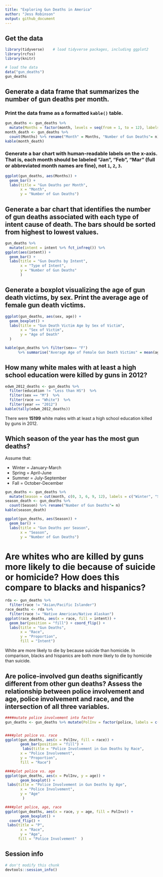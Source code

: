 ```yaml
---
title: "Exploring Gun Deaths in America"
author: "Jess Robinson"
output: github_document
---
```


## Get the data

```r
library(tidyverse)    # load tidyverse packages, including ggplot2
library(rcfss)
library(knitr)

# load the data
data("gun_deaths")
gun_deaths
```

## Generate a data frame that summarizes the number of gun deaths per month.

### Print the data frame as a formatted `kable()` table.
```r
gun_deaths <- gun_deaths %>%
  mutate(Months = factor(month, levels = seq(from = 1, to = 12), labels = month.abb))
month_death <- gun_deaths %>%
  count(Months) %>% rename("Month" = Months, "Number of Gun Deaths"= n)
kable(month_death)
```

### Generate a bar chart with human-readable labels on the x-axis. That is, each month should be labeled "Jan", "Feb", "Mar" (full or abbreviated month names are fine), not `1`, `2`, `3`.

```r
ggplot(gun_deaths, aes(Months)) +
  geom_bar() +
  labs(title = "Gun Deaths per Month",
       x = "Month",
       y = "Number of Gun Deaths")
```

## Generate a bar chart that identifies the number of gun deaths associated with each type of intent cause of death. The bars should be sorted from highest to lowest values.

```r
gun_deaths %>% 
  mutate(intent = intent %>% fct_infreq()) %>%
ggplot(aes(intent)) +
  geom_bar() +
  labs(title = "Gun Deaths by Intent",
       x = "Type of Intent",
       y = "Number of Gun Deaths"
       )
```

## Generate a boxplot visualizing the age of gun death victims, by sex. Print the average age of female gun death victims.

```r
ggplot(gun_deaths, aes(sex, age)) +
  geom_boxplot() +
  labs(title = "Gun Death Victim Age by Sex of Victim",
       x = "Sex of Victim",
       y = "Age of Death"
  )

kable(gun_deaths %>% filter(sex== "F")
      %>% summarise("Average Age of Female Gun Death Victims" = mean(age, na.rm=TRUE)))
```


## How many white males with at least a high school education were killed by guns in 2012?

```r
edwm_2012_deaths <- gun_deaths %>%
  filter(education != "Less than HS")  %>%
  filter(sex == "M")  %>%
  filter(race == "White")  %>%
  filter(year == "2012")
kable(tally(edwm_2012_deaths))
```
There were **15199** white males with at least a high school education killed by guns in 2012.

## Which season of the year has the most gun deaths?

Assume that:

* Winter = January-March
* Spring = April-June
* Summer = July-September
* Fall = October-December

```r
gun_deaths <- gun_deaths %>%
  mutate(Season = cut(month, c(0, 3, 6, 9, 12), labels = c("Winter", "Spring", "Summer", "Fall")))
season_death <- gun_deaths %>%
  count(Season) %>% rename("Number of Gun Deaths"= n)
kable(season_death)
```

```r
ggplot(gun_deaths, aes(Season)) +
  geom_bar() +
  labs(title = "Gun Deaths per Season",
       x = "Season",
       y = "Number of Gun Deaths")
```

# Are whites who are killed by guns more likely to die because of suicide or homicide? How does this compare to blacks and hispanics?

```r
rda <- gun_deaths %>% 
  filter(race != "Asian/Pacific Islander") 
race_deaths <- rda %>% 
  filter(race != "Native American/Native Alaskan")
ggplot(race_deaths, aes(x = race, fill = intent)) + 
  geom_bar(position = "fill") + coord_flip() + 
  labs(title = "Gun Deaths",
       x = "Race",
       y = "Proportion",
       fill = "Intent")
```

White are more likely to die by because suicide than homicide. 
In comparison, blacks and hispanics are both more likely to die by homicide than suicide. 

## Are police-involved gun deaths significantly different from other gun deaths? Assess the relationship between police involvement and age, police involvement and race, and the intersection of all three variables.

```r
####mutate police involvement into factor
gun_deaths <- gun_deaths %>% mutate(PolInv = factor(police, labels = c("Not Involved", "Involved")))


####plot police vs. race
ggplot(gun_deaths, aes(x = PolInv, fill = race)) +
       geom_bar(position = "fill") +
        labs(title = "Police Involvement in Gun Deaths by Race",
       x = "Police Involvement",
       y = "Proportion",
       fill = "Race")

####plot police vs. age 
ggplot(gun_deaths, aes(x = PolInv, y = age)) +
       geom_boxplot() +
 labs(title = "Police Involvement in Gun Deaths by Age",
       x = "Police Involvement",
       y = "Age"
        )

####plot police, age, race
ggplot(gun_deaths, aes(x = race, y = age, fill = PolInv)) +
       geom_boxplot() +
  coord_flip() + 
 labs(title = "P",
       x = "Race",
       y = "Age",
      fill = "Police Involvement"  )
```

## Session info

```r
# don't modify this chunk
devtools::session_info()
```


